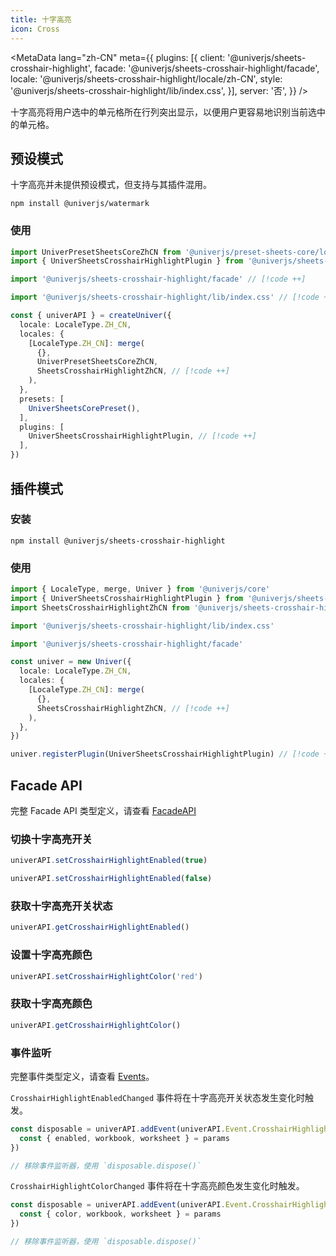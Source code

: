 ```yaml
---
title: 十字高亮
icon: Cross
---
```


<MetaData
  lang="zh-CN"
  meta={{
    plugins: [{
      client: '@univerjs/sheets-crosshair-highlight',
      facade: '@univerjs/sheets-crosshair-highlight/facade',
      locale: '@univerjs/sheets-crosshair-highlight/locale/zh-CN',
      style: '@univerjs/sheets-crosshair-highlight/lib/index.css',
    }],
    server: '否',
  }}
/>

十字高亮将用户选中的单元格所在行列突出显示，以便用户更容易地识别当前选中的单元格。

## 预设模式

十字高亮并未提供预设模式，但支持与其插件混用。

```package-install
npm install @univerjs/watermark
```

### 使用

```typescript
import UniverPresetSheetsCoreZhCN from '@univerjs/preset-sheets-core/locales/zh-CN'
import { UniverSheetsCrosshairHighlightPlugin } from '@univerjs/sheets-crosshair-highlight' // [!code ++]

import '@univerjs/sheets-crosshair-highlight/facade' // [!code ++]

import '@univerjs/sheets-crosshair-highlight/lib/index.css' // [!code ++]

const { univerAPI } = createUniver({
  locale: LocaleType.ZH_CN,
  locales: {
    [LocaleType.ZH_CN]: merge(
      {},
      UniverPresetSheetsCoreZhCN,
      SheetsCrosshairHighlightZhCN, // [!code ++]
    ),
  },
  presets: [
    UniverSheetsCorePreset(),
  ],
  plugins: [
    UniverSheetsCrosshairHighlightPlugin, // [!code ++]
  ],
})
```

## 插件模式

### 安装

```package-install
npm install @univerjs/sheets-crosshair-highlight
```

### 使用

```typescript
import { LocaleType, merge, Univer } from '@univerjs/core'
import { UniverSheetsCrosshairHighlightPlugin } from '@univerjs/sheets-crosshair-highlight'
import SheetsCrosshairHighlightZhCN from '@univerjs/sheets-crosshair-highlight/locale/zh-CN'

import '@univerjs/sheets-crosshair-highlight/lib/index.css'

import '@univerjs/sheets-crosshair-highlight/facade'

const univer = new Univer({
  locale: LocaleType.ZH_CN,
  locales: {
    [LocaleType.ZH_CN]: merge(
      {},
      SheetsCrosshairHighlightZhCN, // [!code ++]
    ),
  },
})

univer.registerPlugin(UniverSheetsCrosshairHighlightPlugin) // [!code ++]
```

## Facade API

完整 Facade API 类型定义，请查看 [FacadeAPI](https://reference.univer.ai/zh-CN)

### 切换十字高亮开关

```typescript
univerAPI.setCrosshairHighlightEnabled(true)

univerAPI.setCrosshairHighlightEnabled(false)
```

### 获取十字高亮开关状态

```typescript
univerAPI.getCrosshairHighlightEnabled()
```

### 设置十字高亮颜色

```typescript
univerAPI.setCrosshairHighlightColor('red')
```

### 获取十字高亮颜色

```typescript
univerAPI.getCrosshairHighlightColor()
```

### 事件监听

完整事件类型定义，请查看 [Events](https://reference.univer.ai/zh-CN/classes/FEventName)。

`CrosshairHighlightEnabledChanged` 事件将在十字高亮开关状态发生变化时触发。

```typescript
const disposable = univerAPI.addEvent(univerAPI.Event.CrosshairHighlightEnabledChanged, (params) => {
  const { enabled, workbook, worksheet } = params
})

// 移除事件监听器，使用 `disposable.dispose()`
```

`CrosshairHighlightColorChanged` 事件将在十字高亮颜色发生变化时触发。

```typescript
const disposable = univerAPI.addEvent(univerAPI.Event.CrosshairHighlightColorChanged, (params) => {
  const { color, workbook, worksheet } = params
})

// 移除事件监听器，使用 `disposable.dispose()`
```
